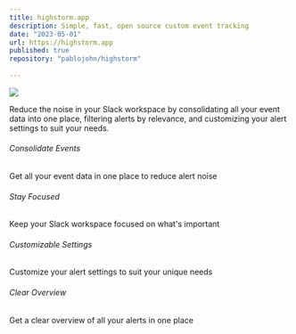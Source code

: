 ```yaml
---
title: highstorm.app
description: Simple, fast, open source custom event tracking
date: "2023-05-01"
url: https://highstorm.app
published: true
repository: "pablojohn/highstorm"
  
---
```



 [![](https://highstorm.app/og.png)](https://highstorm.app) 

Reduce the noise in your Slack workspace by consolidating all your event data into one place, filtering alerts by relevance, and customizing your alert settings to suit your needs.

###### Consolidate Events
Get all your event data in one place to reduce alert noise

###### Stay Focused
Keep your Slack workspace focused on what's important

###### Customizable Settings
Customize your alert settings to suit your unique needs

###### Clear Overview
Get a clear overview of all your alerts in one place